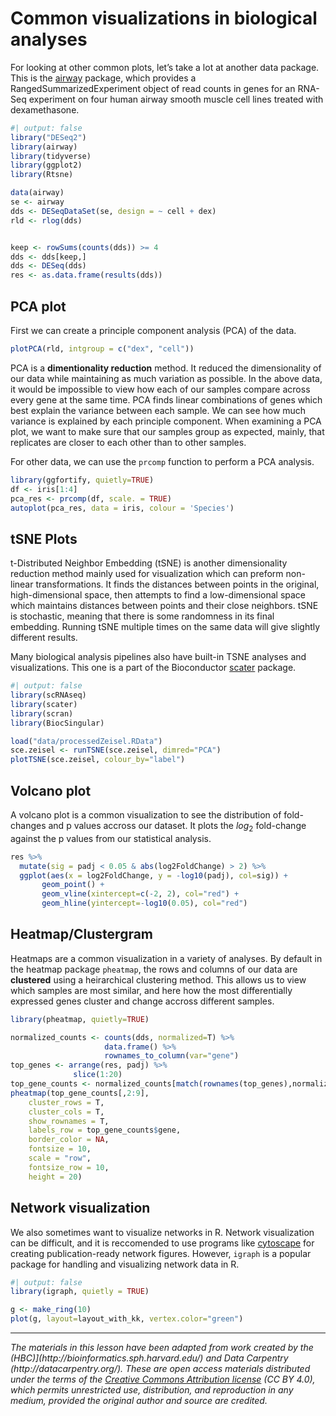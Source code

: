 # Common visualizations in biological analyses

For looking at other common plots, let's take a lot at another data package. This is the [airway](https://bioconductor.org/packages/release/data/experiment/html/airway.html) package, which provides a RangedSummarizedExperiment object of read counts in genes for an RNA-Seq experiment on four human airway smooth muscle cell lines treated with dexamethasone. 

```r
#| output: false
library("DESeq2")
library(airway)
library(tidyverse)
library(ggplot2)
library(Rtsne)
```

```r
data(airway)
se <- airway
dds <- DESeqDataSet(se, design = ~ cell + dex)
rld <- rlog(dds)


keep <- rowSums(counts(dds)) >= 4
dds <- dds[keep,]
dds <- DESeq(dds)
res <- as.data.frame(results(dds))
```
## PCA plot

First we can create a principle component analysis (PCA) of the data. 

```r
plotPCA(rld, intgroup = c("dex", "cell"))
```


PCA is a **dimentionality reduction** method. 
It reduced the dimensionality of our data while maintaining as much variation as possible. 
In the above data, it would be impossible to view how each of our samples compare across every gene at the same time. 
PCA finds linear combinations of genes which best explain the variance between each sample.
We can see how much variance is explained by each principle component. 
When examining a PCA plot, we want to make sure that our samples group as expected, mainly, that replicates are closer to each other than to other samples. 

For other data, we can use the `prcomp` function to perform a PCA analysis. 

```r
library(ggfortify, quietly=TRUE)
df <- iris[1:4]
pca_res <- prcomp(df, scale. = TRUE)
autoplot(pca_res, data = iris, colour = 'Species')
```

## tSNE Plots

t-Distributed Neighbor Embedding (tSNE) is another dimensionality reduction method mainly used for visualization which can preform non-linear transformations. 
It finds the distances between points in the original, high-dimensional space, then attempts to find a low-dimensional space which maintains distances between points and their close neighbors. 
tSNE is stochastic, meaning that there is some randomness in its final embedding.
Running tSNE multiple times on the same data will give slightly different results. 

Many biological analysis pipelines also have built-in TSNE analyses and visualizations. This one is a part of the Bioconductor [scater](https://bioconductor.org/packages/release/bioc/html/scater.html) package. 

```r
#| output: false
library(scRNAseq)
library(scater)
library(scran)
library(BiocSingular)
```
```r
load("data/processedZeisel.RData")
sce.zeisel <- runTSNE(sce.zeisel, dimred="PCA")
plotTSNE(sce.zeisel, colour_by="label")
```

## Volcano plot

A volcano plot is a common visualization to see the distribution of fold-changes and p values accross our dataset. 
It plots the $log_2$ fold-change against the p values from our statistical analysis. 

```r
res %>% 
  mutate(sig = padj < 0.05 & abs(log2FoldChange) > 2) %>%
  ggplot(aes(x = log2FoldChange, y = -log10(padj), col=sig)) +
       geom_point() +
       geom_vline(xintercept=c(-2, 2), col="red") +
       geom_hline(yintercept=-log10(0.05), col="red")
```

## Heatmap/Clustergram

Heatmaps are a common visualization in a variety of analyses. 
By default in the heatmap package `pheatmap`, the rows and columns of our data are **clustered** using a heirarchical clustering method. 
This allows us to view which samples are most similar, and here how the most differentially expressed genes cluster and change accross different samples. 

```r
library(pheatmap, quietly=TRUE)

normalized_counts <- counts(dds, normalized=T) %>% 
                     data.frame() %>%
                     rownames_to_column(var="gene") 
top_genes <- arrange(res, padj) %>%
              slice(1:20)
top_gene_counts <- normalized_counts[match(rownames(top_genes),normalized_counts$gene),]
pheatmap(top_gene_counts[,2:9],
    cluster_rows = T,
    cluster_cols = T,
    show_rownames = T,
    labels_row = top_gene_counts$gene,
    border_color = NA,
    fontsize = 10,
    scale = "row",
    fontsize_row = 10,
    height = 20)
```

## Network visualization

We also sometimes want to visualize networks in R. 
Network visualization can be difficult, and it is reccomended to use programs like [cytoscape](https://cytoscape.org/) for creating publication-ready network figures. 
However, `igraph` is a popular package for handling and visualizing network data in R. 

```r
#| output: false
library(igraph, quietly = TRUE)
```
```r
g <- make_ring(10)
plot(g, layout=layout_with_kk, vertex.color="green")
```



------------------------------------------------------------------------

*The materials in this lesson have been adapted from work created by the (HBC)\](http://bioinformatics.sph.harvard.edu/) and Data Carpentry (http://datacarpentry.org/). These are open access materials distributed under the terms of the [Creative Commons Attribution license](https://creativecommons.org/licenses/by/4.0/) (CC BY 4.0), which permits unrestricted use, distribution, and reproduction in any medium, provided the original author and source are credited.*
